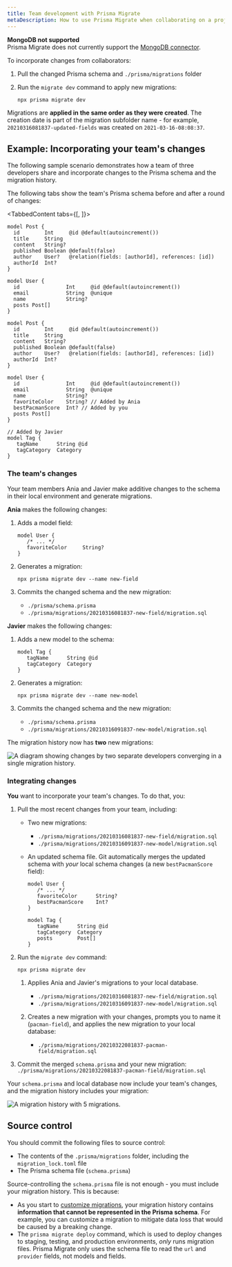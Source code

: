 ```yaml
---
title: Team development with Prisma Migrate
metaDescription: How to use Prisma Migrate when collaborating on a project as a team.
---
```


<TopBlock>

<Admonition type="warning">

**MongoDB not supported** <br />
Prisma Migrate does not currently support the [MongoDB connector](../../../concepts/database-connectors/mongodb).

</Admonition>

To incorporate changes from collaborators:

1. Pull the changed Prisma schema and `./prisma/migrations` folder
1. Run the `migrate dev` command to apply new migrations:

   ```terminal
   npx prisma migrate dev
   ```

Migrations are **applied in the same order as they were created**. The creation date is part of the migration subfolder name - for example, `20210316081837-updated-fields` was created on `2021-03-16-08:08:37`.

</TopBlock>

## Example: Incorporating your team's changes

The following sample scenario demonstrates how a team of three developers share and incorporate changes to the Prisma schema and the migration history.

The following tabs show the team's Prisma schema before and after a round of changes:

<TabbedContent tabs={[<FileWithIcon text="schema.prisma before" icon="prisma"/>, <FileWithIcon text="schema.prisma after" icon="prisma"/>]}>

<tab>

```prisma
model Post {
  id        Int     @id @default(autoincrement())
  title     String
  content   String?
  published Boolean @default(false)
  author    User?   @relation(fields: [authorId], references: [id])
  authorId  Int?
}

model User {
  id               Int     @id @default(autoincrement())
  email            String  @unique
  name             String?
  posts Post[]
}
```

</tab>

<tab>

```prisma highlight=14,15,19-23;add
model Post {
  id        Int     @id @default(autoincrement())
  title     String
  content   String?
  published Boolean @default(false)
  author    User?   @relation(fields: [authorId], references: [id])
  authorId  Int?
}

model User {
  id               Int     @id @default(autoincrement())
  email            String  @unique
  name             String?
  favoriteColor    String? // Added by Ania
  bestPacmanScore  Int? // Added by you
  posts Post[]
}

// Added by Javier
model Tag {
   tagName      String @id
   tagCategory  Category
}
```

</tab>
</TabbedContent>

### The team's changes

Your team members Ania and Javier make additive changes to the schema in their local environment and generate migrations.

**Ania** makes the following changes:

1. Adds a model field:

   ```prisma highlight=3;add
   model User {
      /* ... */
      favoriteColor     String?
   }
   ```

1. Generates a migration:

   ```terminal
   npx prisma migrate dev --name new-field
   ```

1. Commits the changed schema and the new migration:

   - `./prisma/schema.prisma`
   - `./prisma/migrations/20210316081837-new-field/migration.sql`

**Javier** makes the following changes:

1. Adds a new model to the schema:

   ```prisma highlight=1-4;add
   model Tag {
      tagName      String @id
      tagCategory  Category
   }
   ```

1. Generates a migration:

   ```terminal
   npx prisma migrate dev --name new-model
   ```

1. Commits the changed schema and the new migration:

   - `./prisma/schema.prisma`
   - `./prisma/migrations/20210316091837-new-model/migration.sql`

The migration history now has **two** new migrations:

![A diagram showing changes by two separate developers converging in a single migration history.](migrate-team-dev.png)

### Integrating changes

**You** want to incorporate your team's changes. To do that, you:

1. Pull the most recent changes from your team, including:

   - Two new migrations:

     - `./prisma/migrations/20210316081837-new-field/migration.sql`
     - `./prisma/migrations/20210316091837-new-model/migration.sql`

   - An updated schema file. Git automatically merges the updated schema with _your_ local schema changes (a new `bestPacmanScore` field):

     ```prisma highlight=3,7-11;add
     model User {
        /* ... */
        favoriteColor      String?
        bestPacmanScore    Int?
     }

     model Tag {
        tagName      String @id
        tagCategory  Category
        posts        Post[]
     }
     ```

1. Run the `migrate dev` command:

   ```terminal
   npx prisma migrate dev
   ```

   1. Applies Ania and Javier's migrations to your local database.

      - `./prisma/migrations/20210316081837-new-field/migration.sql`
      - `./prisma/migrations/20210316091837-new-model/migration.sql`

   1. Creates a new migration with your changes, prompts you to name it (`pacman-field`), and applies the new migration to your local database:

      - `./prisma/migrations/20210322081837-pacman-field/migration.sql`

1. Commit the merged `schema.prisma` and your new migration: `./prisma/migrations/20210322081837-pacman-field/migration.sql`

Your `schema.prisma` and local database now include your team's changes, and the migration history includes your migration:

![A migration history with 5 migrations.](migration-history.png)

## Source control

You should commit the following files to source control:

- The contents of the `.prisma/migrations` folder, including the `migration_lock.toml` file
- The Prisma schema file (`schema.prisma`)

Source-controlling the `schema.prisma` file is not enough - you must include your migration history. This is because:

- As you start to [customize migrations](customizing-migrations), your migration history contains **information that cannot be represented in the Prisma schema**. For example, you can customize a migration to mitigate data loss that would be caused by a breaking change.
- The `prisma migrate deploy` command, which is used to deploy changes to staging, testing, and production environments, _only_ runs migration files. Prisma Migrate only uses the schema file to read the `url` and `provider` fields, not models and fields.
